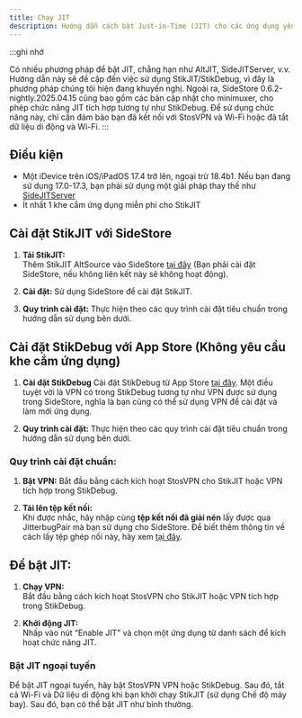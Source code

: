 ```yaml
---
title: Chạy JIT
description: Hướng dẫn cách bật Just-in-Time (JIT) cho các ứng dụng yêu cầu tính năng này.
---
```


:::ghi nhớ

Có nhiều phương pháp để bật JIT, chẳng hạn như AltJIT, SideJITServer, v.v. Hướng dẫn này sẽ đề cập đến việc sử dụng StikJIT/StikDebug, vì đây là phương pháp chúng tôi hiện đang khuyến nghị. Ngoài ra, SideStore 0.6.2-nightly.2025.04.15 cũng bao gồm các bản cập nhật cho minimuxer, cho phép chức năng JIT tích hợp tương tự như StikDebug. Để sử dụng chức năng này, chỉ cần đảm bảo bạn đã kết nối với StosVPN và Wi-Fi hoặc đã tắt dữ liệu di động và Wi-Fi.
:::

## Điều kiện
* Một iDevice trên iOS/iPadOS 17.4 trở lên, ngoại trừ 18.4b1. Nếu bạn đang sử dụng 17.0-17.3, bạn phải sử dụng một giải pháp thay thế như [SideJITServer](https://github.com/nythepegasus/SideJITServer)
* Ít nhất 1 khe cắm ứng dụng miễn phí cho StikJIT

## Cài đặt StikJIT với SideStore

1. **Tải StikJIT:**  
   Thêm StikJIT AltSource vào SideStore [tại đây](sidestore://source?url=https://raw.githubusercontent.com/StephenDev0/StikJIT/refs/heads/main/repo.json) (Bạn phải cài đặt SideStore, nếu không liên kết này sẽ không hoạt động).

2. **Cài đặt:**
   Sử dụng SideStore để cài đặt StikJIT.

3. **Quy trình cài đặt:**
   Thực hiện theo các quy trình cài đặt tiêu chuẩn trong hướng dẫn sử dụng bên dưới.

## Cài đặt StikDebug với App Store (Không yêu cầu khe cắm ứng dụng)

1. **Cài đặt StikDebug**
   Cài đặt StikDebug từ App Store [tại đây](https://apps.apple.com/us/app/stikdebug/id6744045754). Một điều tuyệt vời là VPN có trong StikDebug tương tự như VPN được sử dụng trong SideStore, nghĩa là bạn cũng có thể sử dụng VPN để cài đặt và làm mới ứng dụng.

2. **Quy trình cài đặt:**
   Thực hiện theo các quy trình cài đặt tiêu chuẩn trong hướng dẫn sử dụng bên dưới.

### Quy trình cài đặt chuẩn:

1. **Bật VPN:**
   Bắt đầu bằng cách kích hoạt StosVPN cho StikJIT hoặc VPN tích hợp trong StikDebug.

2. **Tải lên tệp kết nối:**  
   Khi được nhắc, hãy nhập cùng **tệp kết nối đã giải nén** lấy được qua JitterbugPair mà bạn sử dụng cho SideStore. Để biết thêm thông tin về cách lấy tệp ghép nối này, hãy xem [tại đây](/docs/installation/pairing-file).

## Để bật JIT:

1. **Chạy VPN:**  
   Bắt đầu bằng cách kích hoạt StosVPN cho StikJIT hoặc VPN tích hợp trong StikDebug.
   
2. **Khởi động JIT:**  
   Nhấp vào nút “Enable JIT” và chọn một ứng dụng từ danh sách để kích hoạt chức năng JIT.

### Bật JIT ngoại tuyến
Để bật JIT ngoại tuyến, hãy bật StosVPN VPN hoặc StikDebug. Sau đó, tắt cả Wi-Fi và Dữ liệu di động khi bạn khởi chạy StikJIT (sử dụng Chế độ máy bay). Sau đó, bạn có thể bật JIT như bình thường.
